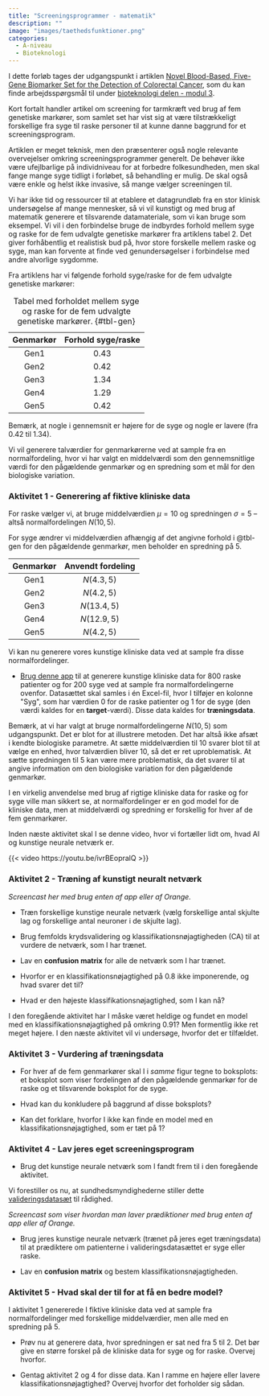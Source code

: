 ```yaml
---
title: "Screeningsprogrammer - matematik"
description: ""
image: "images/taethedsfunktioner.png"
categories:
  - A-niveau
  - Bioteknologi
---
```


I dette forløb tages der udgangspunkt i artiklen [Novel Blood-Based, Five-Gene Biomarker Set for the Detection of Colorectal Cancer](https://aacrjournals.org/clincancerres/article/14/2/455/196149/Novel-Blood-Based-Five-Gene-Biomarker-Set-for-the), som du kan finde arbejdsspørgsmål til under [bioteknologi delen - modul 3](screeningsprogrammer_bioteknologi.qmd).

Kort fortalt handler artikel om screening for tarmkræft ved brug af fem genetiske markører, som samlet set har vist sig at være tilstrækkeligt forskellige fra syge til raske personer til at kunne danne baggrund for et screeningsprogram. 

Artiklen er meget teknisk, men den præsenterer også nogle relevante overvejelser omkring screeningsprogrammer generelt. De behøver ikke være ufejlbarlige på individniveau for at forbedre folkesundheden, men skal fange mange syge tidligt i forløbet, så behandling er mulig. De skal også være enkle og helst ikke invasive, så mange vælger screeningen til.

Vi har ikke tid og ressourcer til at etablere et datagrundløb fra en stor klinisk undersøgelse af mange mennesker, så vi vil kunstigt og med brug af matematik generere et tilsvarende datamateriale, som vi kan bruge som eksempel. Vi vil i den forbindelse bruge de indbyrdes forhold mellem syge og raske for de fem udvalgte genetiske markører fra artiklens tabel 2. Det giver forhåbentlig et realistisk bud på, hvor store forskelle mellem raske og syge, man kan forvente at finde ved genundersøgelser i forbindelse med andre alvorlige sygdomme.

Fra artiklens har vi følgende forhold syge/raske for de fem udvalgte genetiske markører:

|Genmarkør |Forhold syge/raske |
|:---:|:---:|
| Gen1 | $0.43$ |
| Gen2 | $0.42$ |                           
| Gen3 | $1.34$ |                           
| Gen4 | $1.29$ |
| Gen5 | $0.42$ |

: Tabel med forholdet mellem syge og raske for de fem udvalgte genetiske markører. {#tbl-gen}

Bemærk, at nogle i gennemsnit er højere for de syge og nogle er lavere (fra $0.42$ til $1.34$).

Vi vil generere talværdier for genmarkørerne ved at sample fra en normalfordeling, hvor vi har valgt en middelværdi som den gennemsnitlige værdi for den pågældende genmarkør og en spredning som et mål for den biologiske variation.

::: {.callout-note collapse="false" appearance="minimal"}
### Aktivitet 1 - Generering af fiktive kliniske data

For raske vælger vi, at bruge middelværdien $\mu=10$ og spredningen $\sigma=5$ -- altså normalfordelingen $N(10,5)$. 

For syge ændrer vi middelværdien afhængig af det angivne forhold i @tbl-gen for den pågældende genmarkør, men beholder en spredning på $5$. 

|Genmarkør |Anvendt fordeling |
|:---:|:---:|
| Gen1 | $N(4.3,5)$ |
| Gen2 | $N(4.2,5)$ |                           
| Gen3 | $N(13.4,5)$ |                           
| Gen4 | $N(12.9,5)$ |
| Gen5 | $N(4.2,5)$ |

Vi kan nu generere vores kunstige kliniske data ved at sample fra disse normalfordelinger. 

- [Brug denne app](https://apps01.math.aau.dk/ai/gendata/){target="blank"} til at generere kunstige kliniske data for 800 raske patienter og for 200 syge ved at sample fra normalfordelingerne ovenfor. Datasættet skal samles i én Excel-fil, hvor I tilføjer en kolonne \"Syg\", som har værdien 0 for de raske patienter og 1 for de syge (den værdi kaldes for en **target**-værdi). Disse data kaldes for **træningsdata**.

:::

Bemærk, at vi har valgt at bruge normalfordelingerne $N(10,5)$ som udgangspunkt. Det er blot for at illustrere metoden. Det har altså ikke afsæt i kendte biologiske parametre. At sætte middelværdien til $10$ svarer blot til at vælge en enhed, hvor talværdien bliver $10$, så det er ret uproblematisk. At sætte spredningen til $5$ kan være mere problematisk, da det svarer til at angive information om den biologiske variation for den pågældende genmarkør. 

I en virkelig anvendelse med brug af rigtige kliniske data for raske og for syge ville man sikkert se, at normalfordelinger er en god model for de kliniske data, men at middelværdi og spredning er forskellig for hver af de fem genmarkører.

Inden næste aktivitet skal I se denne video, hvor vi fortæller lidt om, hvad AI og kunstige neurale netværk er.

{{< video https://youtu.be/ivrBEopralQ >}}

::: {.callout-note collapse="false" appearance="minimal"}
### Aktivitet 2 - Træning af kunstigt neuralt netværk

*Screencast her med brug enten af app eller af Orange.* 

- Træn forskellige kunstige neurale netværk (vælg forskellige antal skjulte lag og forskellige antal neuroner i de skjulte lag).

- Brug femfolds krydsvalidering og klassifikationsnøjagtigheden (CA) til at vurdere de netværk, som I har trænet. 

- Lav en **confusion matrix** for alle de netværk som I har trænet. 

- Hvorfor er en klassifikationsnøjagtighed på $0.8$ ikke imponerende, og hvad svarer det til?

- Hvad er den højeste klassifikationsnøjagtighed, som I kan nå?

:::


I den foregående aktivitet har I måske været heldige og fundet en model med en klassifikationsnøjagtighed på omkring $0.91$? Men formentlig ikke ret meget højere. I den næste aktivitet vil vi undersøge, hvorfor det er tilfældet.

::: {.callout-note collapse="false" appearance="minimal"}
### Aktivitet 3 - Vurdering af træningsdata

- For hver af de fem genmarkører skal I i *samme* figur tegne to boksplots: et boksplot som viser fordelingen af den pågældende genmarkør for de raske og et tilsvarende boksplot for de syge.

- Hvad kan du konkludere på baggrund af disse boksplots? 

- Kan det forklare, hvorfor I ikke kan finde en model med en klassifikationsnøjagtighed, som er tæt på $1$?

:::

::: {.callout-note collapse="false" appearance="minimal"}
### Aktivitet 4 - Lav jeres eget screeningsprogram


- Brug det kunstige neurale netværk som I fandt frem til i den foregående aktivitet.

Vi forestiller os nu, at sundhedsmyndighederne stiller dette [valideringsdatasæt]() til rådighed.

*Screencast som viser hvordan man laver prædiktioner med brug enten af app eller af Orange.* 

- Brug jeres kunstige neurale netværk (trænet på jeres eget træningsdata) til at prædiktere om patienterne i valideringsdatasættet er syge eller raske. 

- Lav en **confusion matrix** og bestem klassifikationsnøjagtigheden.

:::


::: {.callout-note collapse="false" appearance="minimal"}
### Aktivitet 5 - Hvad skal der til for at få en bedre model?

I aktivitet 1 genererede I fiktive kliniske data ved at sample fra normalfordelinger med forskellige middelværdier, men alle med en spredning på $5$.


- Prøv nu at generere data, hvor spredningen er sat ned fra $5$ til $2$. Det bør give en større forskel på de kliniske data for syge og for raske. Overvej hvorfor.

- Gentag aktivitet 2 og 4 for disse data. Kan I ramme en højere eller lavere klassifikationsnøjagtighed? Overvej hvorfor det forholder sig sådan.

:::